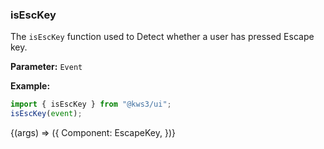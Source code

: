 
<Version />

<Meta title="Utils/2. Examples/EscKey" />

### isEscKey

The `isEscKey` function used to Detect whether a user has pressed Escape key.

**Parameter:**
`Event`

**Example:**

```js
import { isEscKey } from "@kws3/ui";
isEscKey(event);
```

<Story name="EscKey" args={{}}>
  {(args) => ({
    Component: EscapeKey,
  })}
</Story>

